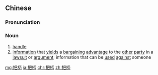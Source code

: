 ==Chinese==
{{zh-forms}}

===Pronunciation===
{{zh-pron
|m=bǎbǐng
|c=baa2 beng3
|h=pfs=pá-piang
|mn=pá-pìⁿ
|cat=n
}}

===Noun===
{{zh-noun}}

# [[handle]]
# [[information]] that [[yield]]s a [[bargaining]] [[advantage]] to the [[other]] [[party]] in a [[lawsuit]] or [[argument]]; information that can be [[use]]d [[against]] someone

{{zh-cat|Advanced}}

[[mg:把柄]]
[[ja:把柄]]
[[chr:把柄]]
[[zh:把柄]]